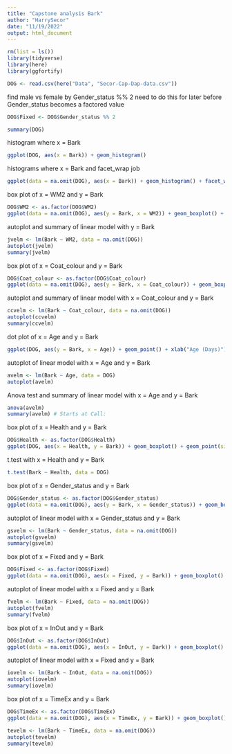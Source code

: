 ```yaml
---
title: "Capstone analysis Bark"
author: "HarrySecor"
date: "11/19/2022"
output: html_document
---
```


```r
rm(list = ls())
library(tidyverse)
library(here)
library(ggfortify)
```

```r
DOG <- read.csv(here("Data", "Secor-Cap-Dap-data.csv"))
```

find male vs female by Gender_status %% 2
need to do this for later before Gender_status becomes a factored value

```r
DOG$Fixed <- DOG$Gender_status %% 2
```


```r
summary(DOG)
```

histogram where x = Bark

```r
ggplot(DOG, aes(x = Bark)) + geom_histogram()
```

histograms where x = Bark and facet_wrap job

```r
ggplot(data = na.omit(DOG), aes(x = Bark)) + geom_histogram() + facet_wrap(~WM2)
```

box plot of x = WM2 and y = Bark

```r
DOG$WM2 <- as.factor(DOG$WM2)
ggplot(data = na.omit(DOG), aes(y = Bark, x = WM2)) + geom_boxplot() + geom_point(size = 4, color = 'lightgrey', alpha = 0.5)
```

autoplot and summary of linear model with y = Bark

```r
jvelm <- lm(Bark ~ WM2, data = na.omit(DOG))
autoplot(jvelm)
summary(jvelm)
```


box plot of x = Coat_colour and y = Bark

```r
DOG$Coat_colour <- as.factor(DOG$Coat_colour)
ggplot(data = na.omit(DOG), aes(y = Bark, x = Coat_colour)) + geom_boxplot() + geom_point(size = 4, color = 'lightgrey', alpha = 0.5)
```

autoplot and summary of linear model with x = Coat_colour and y = Bark

```r
ccvelm <- lm(Bark ~ Coat_colour, data = na.omit(DOG))
autoplot(ccvelm)
summary(ccvelm)
```


dot plot of x = Age and y = Bark

```r
ggplot(DOG, aes(y = Bark, x = Age)) + geom_point() + xlab("Age (Days)")
```

autoplot of linear model with x = Age and y = Bark

```r
avelm <- lm(Bark ~ Age, data = DOG)
autoplot(avelm)
```

Anova test and summary of linear model with x = Age and y = Bark

```r
anova(avelm)
summary(avelm) # Starts at Call:
```

box plot of x = Health and y = Bark

```r
DOG$Health <- as.factor(DOG$Health)
ggplot(DOG, aes(x = Health, y = Bark)) + geom_boxplot() + geom_point(size = 4, color = 'lightgrey', alpha = 0.5)
```

t.test with x = Health and y = Bark

```r
t.test(Bark ~ Health, data = DOG)
```

box plot of x = Gender_status and y = Bark

```r
DOG$Gender_status <- as.factor(DOG$Gender_status)
ggplot(data = na.omit(DOG), aes(y = Bark, x = Gender_status)) + geom_boxplot() + geom_point(size = 4, color = 'lightgrey', alpha = 0.5)
```

autoplot of linear model with x = Gender_status and y = Bark

```r
gsvelm <- lm(Bark ~ Gender_status, data = na.omit(DOG))
autoplot(gsvelm)
summary(gsvelm)
```


box plot of x = Fixed and y = Bark

```r
DOG$Fixed <- as.factor(DOG$Fixed)
ggplot(data = na.omit(DOG), aes(x = Fixed, y = Bark)) + geom_boxplot() + geom_point(size = 4, color = 'lightgrey', alpha = 0.5)
```

autoplot of linear model with x = Fixed and y = Bark

```r
fvelm <- lm(Bark ~ Fixed, data = na.omit(DOG))
autoplot(fvelm)
summary(fvelm)
```

box plot of x = InOut and y = Bark

```r
DOG$InOut <- as.factor(DOG$InOut)
ggplot(data = na.omit(DOG), aes(x = InOut, y = Bark)) + geom_boxplot() + geom_point(size = 4, color = 'lightgrey', alpha = 0.5)
```

autoplot of linear model with x = Fixed and y = Bark

```r
iovelm <- lm(Bark ~ InOut, data = na.omit(DOG))
autoplot(iovelm)
summary(iovelm)
```

box plot of x = TimeEx and y = Bark

```r
DOG$TimeEx <- as.factor(DOG$TimeEx)
ggplot(data = na.omit(DOG), aes(x = TimeEx, y = Bark)) + geom_boxplot() + geom_point(size = 4, color = 'lightgrey', alpha = 0.5)
```


```r
tevelm <- lm(Bark ~ TimeEx, data = na.omit(DOG))
autoplot(tevelm)
summary(tevelm)
```


